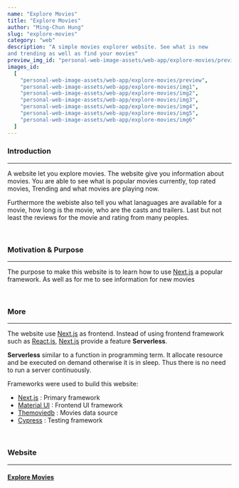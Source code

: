```yaml
---
name: "Explore Movies"
title: "Explore Movies"
author: "Ming-Chun Hung"
slug: "explore-movies"
category: "web"
description: "A simple movies explorer website. See what is new
and trending as well as find your movies"
preview_img_id: "personal-web-image-assets/web-app/explore-movies/preview"
images_id:
  [
    "personal-web-image-assets/web-app/explore-movies/preview",
    "personal-web-image-assets/web-app/explore-movies/img1",
    "personal-web-image-assets/web-app/explore-movies/img2",
    "personal-web-image-assets/web-app/explore-movies/img3",
    "personal-web-image-assets/web-app/explore-movies/img4",
    "personal-web-image-assets/web-app/explore-movies/img5",
    "personal-web-image-assets/web-app/explore-movies/img6"
  ]
---
```


### Introduction

---

A website let you explore movies. The website give you information about movies.
You are able to see what is popular movies currently, top rated movies, Trending and
what movies are playing now.

Furthermore the webiste also tell you what lanaguages are available for a movie, how
long is the movie, who are the casts and trailers. Last but not least the reviews for
the movie and rating from many peoples.

<br />

### Motivation & Purpose

---

The purpose to make this website is to learn how to use [Next.js](https://nextjs.org/)
a popular framework. As well as for me to see information for new movies

<br />

### More

---

The website use [Next.js](https://nextjs.org/) as frontend. Instead of using frontend
framework such as [React.js](https://react.dev/), [Next.js](https://nextjs.org/)
provide a feature **Serverless**.

**Serverless** similar to a function in programming term. It allocate resource
and be executed on demand otherwise it is in sleep. Thus there is no need to
run a server continuously.

Frameworks were used to build this website:

- [Next.js](https://nextjs.org/) : Primary framework
- [Material UI](https://mui.com/material-ui/) : Frontend UI framework
- [Themoviedb](https://developer.themoviedb.org/docs/getting-started) : Movies data source
- [Cypress](https://www.cypress.io/) : Testing framework

<br />

### Website

---

#### [Explore Movies](https://explore-movies.netlify.app/)

<br />

